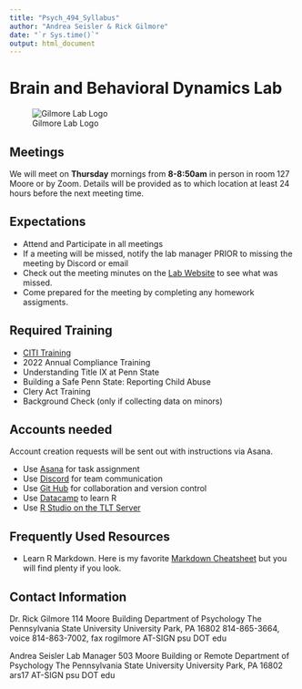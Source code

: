 ```yaml
---
title: "Psych_494_Syllabus"
author: "Andrea Seisler & Rick Gilmore"
date: "`r Sys.time()`"
output: html_document
---
```

# Brain and  Behavioral Dynamics Lab

![Gilmore Lab Logo](../protocols/imgs/GilmoreLabLogo.png)  

## Meetings

We will meet on **Thursday** mornings from **8-8:50am** in person in room 127 Moore or by Zoom. Details will be provided as to which location at least 24 hours before the next meeting time.

## Expectations

- Attend and Participate in all meetings
- If a meeting will be missed, notify the lab manager PRIOR to missing the meeting by Discord or email
- Check out the meeting minutes on the [Lab Website](https://gilmore-lab.github.io/lab-meetings.html) to see what was missed.
- Come prepared for the meeting by completing any homework assigments.



## Required Training

- [CITI Training](https://citi.psu.edu/)
- 2022 Annual Compliance Training
- Understanding Title IX at Penn State
- Building a Safe Penn State: Reporting Child Abuse
- Clery Act Training
- Background Check (only if collecting data on minors)

## Accounts needed

Account creation requests will be sent out with instructions via Asana.

- Use [Asana](https://app.asana.com/) for task assignment
- Use [Discord](https://discord.com/) for team communication
- Use [Git Hub](https://github.com/) for collaboration and version control
- Use [Datacamp](https://www.datacamp.com/) to learn R
- Use [R Studio on the TLT Server](https://lat.tlt.psu.edu/home/remoteaccess/oss-web-apps/)

## Frequently Used Resources

- Learn R Markdown. Here is my favorite [Markdown Cheatsheet](https://github.com/adam-p/markdown-here/wiki/Markdown-Cheatsheet) but you will find plenty if you look.


## Contact Information

Dr. Rick Gilmore
114 Moore Building
Department of Psychology
The Pennsylvania State University
University Park, PA 16802
814-865-3664, voice
814-863-7002, fax
rogilmore AT-SIGN psu DOT edu

Andrea Seisler
Lab Manager
503 Moore Building or Remote
Department of Psychology
The Pennsylvania State University
University Park, PA 16802
ars17 AT-SIGN psu DOT edu


